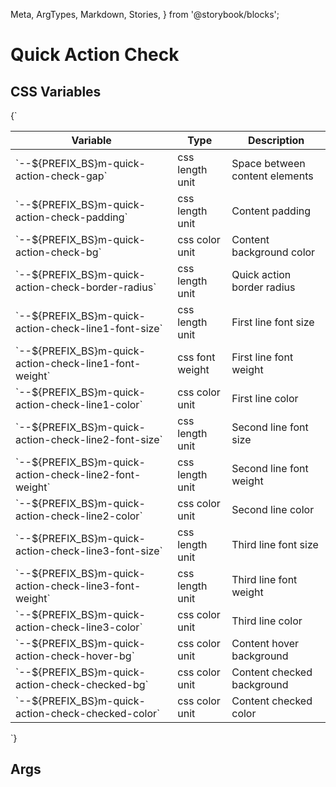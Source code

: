   Meta,
  ArgTypes,
  Markdown,
  Stories,
} from '@storybook/blocks';


# Quick Action Check

## CSS Variables
<Markdown>
  {`

  | Variable                                                           | Type              | Description                           |
  |--------------------------------------------------------------------|-------------------|---------------------------------------|
  | \`--${PREFIX_BS}m-quick-action-check-gap\`                         | css length unit   | Space between content elements        |
  | \`--${PREFIX_BS}m-quick-action-check-padding\`                     | css length unit   | Content padding                       |
  | \`--${PREFIX_BS}m-quick-action-check-bg\`                          | css color unit    | Content background color              |
  | \`--${PREFIX_BS}m-quick-action-check-border-radius\`               | css length unit   | Quick action border radius            |
  | \`--${PREFIX_BS}m-quick-action-check-line1-font-size\`             | css length unit   | First line font size                  |
  | \`--${PREFIX_BS}m-quick-action-check-line1-font-weight\`           | css font weight   | First line font weight                |
  | \`--${PREFIX_BS}m-quick-action-check-line1-color\`                 | css color unit    | First line color                      |
  | \`--${PREFIX_BS}m-quick-action-check-line2-font-size\`             | css length unit   | Second line font size                 |
  | \`--${PREFIX_BS}m-quick-action-check-line2-font-weight\`           | css length unit   | Second line font weight               |
  | \`--${PREFIX_BS}m-quick-action-check-line2-color\`                 | css color unit    | Second line color                     |
  | \`--${PREFIX_BS}m-quick-action-check-line3-font-size\`             | css length unit   | Third line font size                  |
  | \`--${PREFIX_BS}m-quick-action-check-line3-font-weight\`           | css length unit   | Third line font weight                |
  | \`--${PREFIX_BS}m-quick-action-check-line3-color\`                 | css color unit    | Third line color                      |
  | \`--${PREFIX_BS}m-quick-action-check-hover-bg\`                    | css color unit    | Content hover background              |
  | \`--${PREFIX_BS}m-quick-action-check-checked-bg\`                  | css color unit    | Content checked background            |
  | \`--${PREFIX_BS}m-quick-action-check-checked-color\`               | css color unit    | Content checked color                 |

  `}
</Markdown>

## Args
<Meta of={MQuickActionCheckStories} />

<ArgTypes of={MQuickActionCheckStories} />

<Stories />


